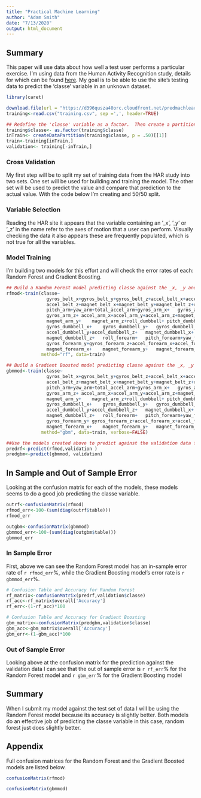 ---
title: "Practical Machine Learning"
author: "Adam Smith"
date: "7/13/2020"
output: html_document
---

## Summary
This paper will use data about how well a test user performs a particular exercise. I'm using data from the Human Activity Recognition study, details for which can be found [here](http://web.archive.org/web/20161224072740/http:/groupware.les.inf.puc-rio.br/har).  My goal is to be able to use the site's testing data to predict the 'classe' variable in an unknown dataset. 

``` {r   cache=TRUE, warning=FALSE}
library(caret)

download.file(url = "https://d396qusza40orc.cloudfront.net/predmachlearn/pml-training.csv", destfile="training.csv")
training<-read.csv("training.csv", sep =',', header=TRUE) 

## Redefine the 'classe' variable as a factor.  Then create a partition in the data for cross validation
training$classe<- as.factor(training$classe)
inTrain<- createDataPartition(training$classe, p = .50)[[1]]
train<-training[inTrain,]
validation<- training[-inTrain,]
```

### Cross Validation
My first step will be to split my set of training data from the HAR study into two sets.  One set will be used for building and training the model.  The other set will be used to predict the value and compare that prediction to the actual value. With the code below I'm creating and 50/50 split.

### Variable Selection
Reading the HAR site it appears that the variable containing an  '_x', '_y' or '_z' in the name refer to the axes of motion that a user can perform.  Visually checking the data it also appears these are frequently populated, which is not true for all the variables.

### Model Training  
I'm building two models for this effort and will check the error rates of each: Random Forest and Gradient Boosting.

```{r  cache=TRUE}


## Build a Random Forest model predicting classe against the _x, _y and _z variables.
rfmod<-train(classe~
               gyros_belt_x+gyros_belt_y+gyros_belt_z+accel_belt_x+accel_belt_y+
               accel_belt_z+magnet_belt_x+magnet_belt_y+magnet_belt_z+roll_arm+
               pitch_arm+yaw_arm+total_accel_arm+gyros_arm_x+	gyros_arm_y+	
               gyros_arm_z+	accel_arm_x+accel_arm_y+accel_arm_z+magnet_arm_x+	
               magnet_arm_y+	magnet_arm_z+roll_dumbbell+	pitch_dumbbell+	yaw_dumbbell+
               gyros_dumbbell_x+	gyros_dumbbell_y+	gyros_dumbbell_z+	accel_dumbbell_x+
               accel_dumbbell_y+accel_dumbbell_z+	magnet_dumbbell_x+	magnet_dumbbell_y+
               magnet_dumbbell_z+	roll_forearm+	pitch_forearm+yaw_forearm+gyros_forearm_x+
               gyros_forearm_y+gyros_forearm_z+accel_forearm_x+accel_forearm_y+accel_forearm_z+
               magnet_forearm_x+	magnet_forearm_y+	magnet_forearm_z,
             method="rf", data=train)

## Build a Gradient Boosted model predicting classe against the _x, _y and _z variables.
gbmmod<-train(classe~
               gyros_belt_x+gyros_belt_y+gyros_belt_z+accel_belt_x+accel_belt_y+
               accel_belt_z+magnet_belt_x+magnet_belt_y+magnet_belt_z+roll_arm+
               pitch_arm+yaw_arm+total_accel_arm+gyros_arm_x+	gyros_arm_y+	
               gyros_arm_z+	accel_arm_x+accel_arm_y+accel_arm_z+magnet_arm_x+	
               magnet_arm_y+	magnet_arm_z+roll_dumbbell+	pitch_dumbbell+	yaw_dumbbell+
               gyros_dumbbell_x+	gyros_dumbbell_y+	gyros_dumbbell_z+	accel_dumbbell_x+
               accel_dumbbell_y+accel_dumbbell_z+	magnet_dumbbell_x+	magnet_dumbbell_y+
               magnet_dumbbell_z+	roll_forearm+	pitch_forearm+yaw_forearm+gyros_forearm_x+
               gyros_forearm_y+	gyros_forearm_z+accel_forearm_x+accel_forearm_y+accel_forearm_z+
               magnet_forearm_x+	magnet_forearm_y+	magnet_forearm_z,
             method="gbm", data=train, verbose=FALSE)

##Use the models created above to predict against the validation data frame
predrf<-predict(rfmod,validation )
predgbm<-predict(gbmmod, validation)
```

## In Sample and Out of Sample Error  
Looking at the confusion matrix for each of the models, these models seems to do a good job predicting the classe variable.  
```{r}
outrf<-confusionMatrix(rfmod)
rfmod_err<-100-(sum(diag(outrf$table)))
rfmod_err

outgbm<-confusionMatrix(gbmmod)
gbmmod_err<-100-(sum(diag(outgbm$table)))
gbmmod_err

```
### In Sample Error
First, above we can see the Random Forest model has an in-sample error rate of `r rfmod_err`%, while the Gradient Boosting model's error rate is `r gbmmod_err`%. 


```{r }
# Confusion Table and Accuracy for Random Forest  
rf_matrix<-confusionMatrix(predrf,validation$classe)
rf_acc<-rf_matrix$overall['Accuracy']
rf_err<-(1-rf_acc)*100

# Confusion Table and Accuracy for Gradient Boosting
gbm_matrix<-confusionMatrix(predgbm,validation$classe)
gbm_acc<-gbm_matrix$overall['Accuracy']
gbm_err<-(1-gbm_acc)*100
```
### Out of Sample Error
Looking above at the confusion matrix for the prediction against the validation data I can see that the out of sample error is `r rf_err`% for the Random Forest model and `r gbm_err`% for the Gradient Boosting model



## Summary  
When I submit my model against the test set of data I will be using the Random Forest model because its accuracy is slightly better.  Both models do an effective job of predicting the classe variable in this case, random forest just does slightly better. 


## Appendix
Full confusion matrices for the Random Forest and the Gradient Boosted models are listed below.  
```{r}
confusionMatrix(rfmod)

confusionMatrix(gbmmod)
```



